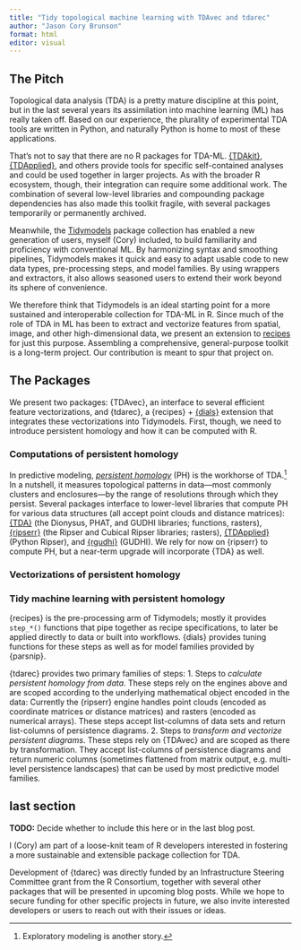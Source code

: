 ```yaml
---
title: "Tidy topological machine learning with TDAvec and tdarec"
author: "Jason Cory Brunson"
format: html
editor: visual
---
```


## The Pitch

Topological data analysis (TDA) is a pretty mature discipline at this point, but in the last several years its assimilation into machine learning (ML) has really taken off. Based on our experience, the plurality of experimental TDA tools are written in Python, and naturally Python is home to most of these applications.

That's not to say that there are no R packages for TDA-ML. [{TDAkit}](https://github.com/kisungyou/TDAkit), [{TDApplied}](https://github.com/shaelebrown/TDApplied), and others provide tools for specific self-contained analyses and could be used together in larger projects.
As with the broader R ecosystem, though, their integration can require some additional work.
The combination of several low-level libraries and compounding package dependencies has also made this toolkit fragile, with several packages temporarily or permanently archived.

Meanwhile, the [Tidymodels](https://www.tidymodels.org/) package collection has enabled a new generation of users, myself (Cory) included, to build familiarity and proficiency with conventional ML. By harmonizing syntax and smoothing pipelines, Tidymodels makes it quick and easy to adapt usable code to new data types, pre-processing steps, and model families. By using wrappers and extractors, it also allows seasoned users to extend their work beyond its sphere of convenience.

We therefore think that Tidymodels is an ideal starting point for a more sustained and interoperable collection for TDA-ML in R.
Since much of the role of TDA in ML has been to extract and vectorize features from spatial, image, and other high-dimensional data, we present an extension to [recipes](https://recipes.tidymodels.org/) for just this purpose.
Assembling a comprehensive, general-purpose toolkit is a long-term project. Our contribution is meant to spur that project on.

## The Packages

We present two packages: {TDAvec}, an interface to several efficient feature vectorizations, and {tdarec}, a {recipes} + [{dials}](https://dials.tidymodels.org/) extension that integrates these vectorizations into Tidymodels.
First, though, we need to introduce persistent homology and how it can be computed with R.

### Computations of persistent homology

In predictive modeling, [*persistent homology*](https://en.wikipedia.org/wiki/Persistent_homology) (PH) is the workhorse of TDA.[^1]
In a nutshell, it measures topological patterns in data---most commonly clusters and enclosures---by the range of resolutions through which they persist.
Several packages interface to lower-level libraries that compute PH for various data structures (all accept point clouds and distance matrices): [{TDA}](https://doi.org/10.48550/arXiv.1411.1830) (the Dionysus, PHAT, and GUDHI libraries; functions, rasters), [{ripserr}](https://tdaverse.github.io/ripserr/) (the Ripser and Cubical Ripser libraries; rasters), [{TDApplied}](https://joss.theoj.org/papers/10.21105/joss.06321) (Python Ripser), and [{rgudhi}](https://lmjl-alea.github.io/rgudhi/) (GUDHI).
We rely for now on {ripserr} to compute PH, but a near-term upgrade will incorporate {TDA} as well.

[^1]: Exploratory modeling is another story.

### Vectorizations of persistent homology



### Tidy machine learning with persistent homology

{recipes} is the pre-processing arm of Tidymodels; mostly it provides `step_*()` functions that pipe together as recipe specifications, to later be applied directly to data or built into workflows. {dials} provides tuning functions for these steps as well as for model families provided by {parsnip}.

{tdarec} provides two primary families of steps:
1. Steps to *calculate persistent homology from data*. These steps rely on the engines above and are scoped according to the underlying mathematical object encoded in the data: Currently the {ripserr} engine handles point clouds (encoded as coordinate matrices or distance matrices) and rasters (encoded as numerical arrays). These steps accept list-columns of data sets and return list-columns of persistence diagrams.
2. Steps to *transform and vectorize persistent diagrams*. These steps rely on {TDAvec} and are scoped as there by transformation. They accept list-columns of persistence diagrams and return numeric columns (sometimes flattened from matrix output, e.g. multi-level persistence landscapes) that can be used by most predictive model families.



## last section

**TODO:**
Decide whether to include this here or in the last blog post.

I (Cory) am part of a loose-knit team of R developers interested in fostering a more sustainable and extensible package collection for TDA.

Development of {tdarec} was directly funded by an Infrastructure Steering Committee grant from the R Consortium, together with several other packages that will be presented in upcoming blog posts.
While we hope to secure funding for other specific projects in future, we also invite interested developers or users to reach out with their issues or ideas.
